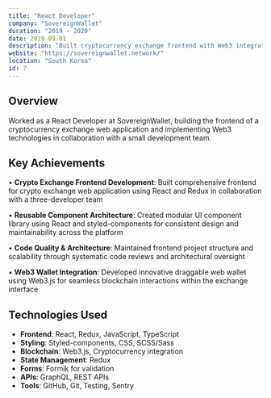 ```yaml
---
title: "React Developer"
company: "SovereignWallet"
duration: "2019 - 2020"
date: 2019-09-01
description: "Built cryptocurrency exchange frontend with Web3 integration"
website: "https://sovereignwallet.network/"
location: "South Korea"
id: 7
---
```


## Overview

Worked as a React Developer at SovereignWallet, building the frontend of a cryptocurrency exchange web application and implementing Web3 technologies in collaboration with a small development team.

## Key Achievements

• **Crypto Exchange Frontend Development**: Built comprehensive frontend for crypto exchange web application using React and Redux in collaboration with a three-developer team

• **Reusable Component Architecture**: Created modular UI component library using React and styled-components for consistent design and maintainability across the platform

• **Code Quality & Architecture**: Maintained frontend project structure and scalability through systematic code reviews and architectural oversight

• **Web3 Wallet Integration**: Developed innovative draggable web wallet using Web3.js for seamless blockchain interactions within the exchange interface

## Technologies Used

- **Frontend**: React, Redux, JavaScript, TypeScript
- **Styling**: Styled-components, CSS, SCSS/Sass
- **Blockchain**: Web3.js, Cryptocurrency integration
- **State Management**: Redux
- **Forms**: Formik for validation
- **APIs**: GraphQL, REST APIs
- **Tools**: GitHub, Git, Testing, Sentry

